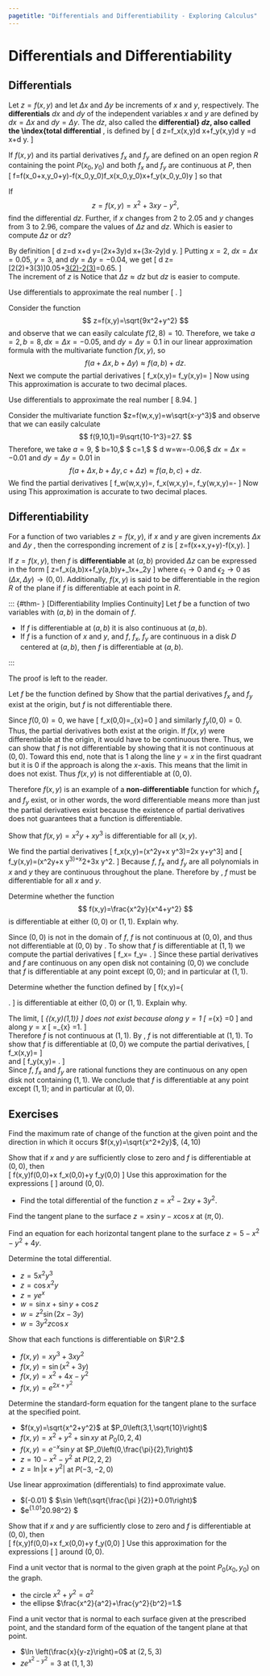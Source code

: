 ```yaml
---
pagetitle: "Differentials and Differentiability - Exploring Calculus"
---
```

# Differentials and Differentiability




## Differentials

::: {#def- } 
Let $z=f(x,y)$ and let  $\Delta x$ and $\Delta y$ be increments of $x$ and $y$, respectively. 
The \index{differentials} **differentials**  $dx$ and $dy$ of the independent variables 
$x$ and $y$ are defined by $dx=\Delta x$ and $dy=\Delta y$.
The \index{differential} $d z$, also called the \index{total differential} **differential} $d z$, also called the \index{total differential** , is defined by
\[
d z=f_x(x,y)d x+f_y(x,y)d y
=\frac{\partial z}{\partial x}d x+\frac{\partial z}{\partial y}d y.
\]
::: 


::: {#thm- } 
If $f(x,y)$ and its partial derivatives $f_x$ and $f_y$ are defined on an open region $R$ containing the point $P\left(x_0,y_0\right)$ and both $f_x$ and $f_y$ are continuous at $P,$ then  
\[
\Delta  f=f\left(x_0+\Delta  x,y_0+\Delta  y\right)-f\left(x_0,y_0\right)\approx f_x\left(x_0,y_0\right)\Delta  x+f_y\left(x_0,y_0\right)\Delta y
\]
so that  
\begin{equation}
\label{linappform}
f\left(x_0+\Delta  x,y_0+\Delta  y\right)\approx f\left(x_0,y_0\right)+f_x\left(x_0,y_0\right)\Delta  x+f_y\left(x_0,y_0\right)\Delta y.
\end{equation}
::: 

::: {#exm- } 

If 
$$
z=f(x,y)=x^2+3x y-y^2,
$$ 
find the differential $d z.$ 
Further, if $x$ changes from $2$ to $2.05$ and $y$ changes from $3$ to $2.96$, compare the values of $\Delta  z$ and $d z.$ 
Which is easier to compute $\Delta  z$ or $d z$?
::: 

::: {.solution }
By definition
\[
d z=\frac{\partial z}{\partial x}d x+\frac{\partial z}{\partial y}d y=(2x+3y)d x+(3x-2y)d y.
\]
Putting $x=2$, $d x=\Delta  x=0.05$, $y=3$, and $d y=\Delta  y=-0.04$, we get 
\[
d z=[2(2)+3(3)]0.05+[3(2)-2(3)](-0.04)=0.65.
\]  
The increment of $z$ is 
\begin{align*}
\Delta  z & =f(2.05,2.96)-f(2,3) \\
& =\left[(2.05)^2+3(2.05)(2.96)-(2.96)^2\right]-\left[2^2+3(2)-3^2\right] 
 =0.6449.\end{align*}
Notice that $\Delta  z\approx  d z$ but $d z$ is easier to compute.
::: 

::: {#exm- } 
Use differentials to approximate the real number 
\[
\sqrt{9(1.95)^2+(8.1)^2}.
\]
::: 

::: {.solution }
Consider the function 
$$
z=f(x,y)=\sqrt{9x^2+y^2}
$$ 
and observe that we can easily calculate $f(2,8)=10.$ Therefore, we take $a=2,
b=8, d x=\Delta  x=-0.05,$ and $d y=\Delta  y=0.1$ in our linear approximation formula with the multivariate function $f(x,y),$ so 
$$
f(a+\Delta  x,b+\Delta  y)\approx f(a,b)+d z.
$$ 
Next we compute the partial derivatives 
\[
f_x(x,y)=\frac{9x}{\sqrt{9x^2+y^2}} \qquad \text{and} \qquad f_y(x,y)=\frac{y}{\sqrt{9x^2+y^2}}
\]
Now using \ref{linappform}
\begin{align*}
& \sqrt{9(1.95)^2+(8.1)^2}
 =f(1.95,8.1)
 \approx f(2,8)+d z \\
& =f(2,8)+f_x(2,8)d x+f_y(2,8)d y 
 =10+\frac{18}{10}(-0.05)+\frac{8}{10}(0.1) 
 =9.99\end{align*}
This approximation is accurate to two decimal places.
::: 

::: {#exm- } 
Use differentials to approximate the real number 
\[
8.94\sqrt{9.99-(1.01)^3}.
\]
::: 

::: {.solution }
Consider the multivariate function $z=f(w,x,y)=w\sqrt{x-y^3}$ 
and observe that we can easily calculate 
$$
f(9,10,1)=9\sqrt{10-1^3}=27.
$$ 
Therefore, we take $a=9,$ $ b=10,$ $ c=1,$ $ d w=\Delta  w=-0.06,$
$d x=\Delta  x=-0.01$ and $d y=\Delta  y=0.01$ in 
$$
f(a+\Delta  x,b+\Delta  y,c+\Delta  z)\approx f(a,b,c)+d z.
$$
We find the partial derivatives 
\[
f_w(w,x,y)=\sqrt{x-y^3},
\quad 
f_x(w,x,y)=\frac{w}{2 \sqrt{x-y^3}},
\quad 
f_y(w,x,y)=-\frac{3 w y^2}{2 \sqrt{x-y^3}}
\] 
Now using \ref{linappform}
\begin{align*}
& 8.94\sqrt{9.99-(1.01)^3} 
=f(8.94,9.99,1.01)
 \approx f(9,10,1)+d z \\
& \qquad =f(9,10,1)+f_w(9,10,1)d w+f_x(9,10,1)d x+f_y(9,10,1)d y \\
& \qquad =27+3(-0.06)+\frac{3}{2}(-0.01)+-\frac{9}{2}(0.01) 
 =26.75\overline{9}.\end{align*}
This approximation is accurate to two decimal places.
::: 


## Differentiability

For a function of two variables $z=f(x,y)$, if $x$ and $y$ are given increments $\Delta  x$ and $\Delta
y$ , then the corresponding increment of $z$ is 
\[
\Delta  z=f(x+\Delta  x,y+\Delta  y)-f(x,y).
\]

::: {#def- } 
If $z=f(x,y)$, then $f$ is \index{differentiable} **differentiable**  at $(a,b)$ provided $\Delta  z$ can be expressed in the form
\[
\Delta  z=f_x(a,b)\Delta  x+f_y(a,b)\Delta  y+\epsilon _1\Delta  x+\epsilon _2\Delta  y
\]
where $\epsilon _1\to 0$ and $\epsilon _2\to  0$ as $(\Delta  x,\Delta  y)\to (0,0).$ Additionally, $f(x,y)$ is said to be differentiable in the region $R$ of the plane if $f$ is differentiable at each point in $R$.
::: 

::: {#thm- } [Differentiability Implies Continuity]
\label{suffdiff}
Let $f$ be a function of two variables with $(a,b)$ in the domain of $f.$ 
 
- If $f$ is differentiable at $(a,b)$ it is also continuous at $(a,b)$. 
- If $f$ is a function of $x$ and $y$, and $f$, $f_x$, $f_y$ are continuous in a disk $D$ centered at $(a,b)$, then $f$ is differentiable at $(a,b).$ 
 
::: 

::: {.proof }
The proof is left to the reader.
::: 

\begin{figure}[H]
\centering
\includegraphics{_includes/tpex1.pdf}
\caption{The function defined by $f(x,y)=1$ whenever $x$ and $y$ are both positive and $f(x,y)=0$ otherwise, is not differentiable at $(0,0)$.}
\label{fig:tanplane-1}
\end{figure} 

::: {#exm- } 
Let $f$ be the function defined by 
\begin{equation}
\label{nondiffex}
f(x,y)=
\begin{cases}
1 & \text{ if } x>0 \text{ and } y>0  \\ 
0 & \text{ otherwise }
\end{cases}
\end{equation}
Show that the partial derivatives $f_x$ and $f_y$ exist at the origin, but $f$ is not differentiable there.
::: 

::: {.solution }
Since $f(0,0)=0$, we have 
\[
f_x(0,0)=\lim _{\Delta  x\to 0}\frac{f(0+\Delta  x,0)-f(0,0)}{\Delta  x}=0
\] 
and similarly $f_y(0,0)=0.$ Thus, the partial derivatives both exist at the origin. If $f(x,y)$ were differentiable at the origin, it would have to be continuous there. Thus, we can show that $f$ is not differentiable by showing that it is not continuous at $(0,0).$ Toward this end, note that 
\begin{equation}
\label{nondifflimex}
\lim _{(x,y)\to (0,0)} f(x,y)
\end{equation} 
is 1 along the line $y=x$ in the first quadrant but it is $0$ if the approach is along the $x$-axis. This means that the limit in \ref{nondifflimex} does not exist. Thus $f(x,y)$ is not differentiable at $(0,0)$. 

Therefore $f(x,y)$ is an example of a  \index{non-differentiable} **non-differentiable**  function for which $f_x$ and $f_y$ exist, or in other words, the word differentiable means more than just the partial derivatives exist because the existence of partial derivatives does not guarantees that a function is differentiable. 
::: 

\begin{figure}[H]
\centering
\includegraphics{_includes/tpex2.pdf}
\caption{The polynomial function $f(x,y)=x^2y+x y^3$ is differentiable everywhere.}
\label{fig:tanplane-1}
\end{figure} 

::: {#exm- } 

Show that $f(x,y)=x^2y+x y^3$ is differentiable for all $(x,y)$. 
::: 

::: {.solution }
We find the partial derivatives
\[
f_x(x,y)=\frac{\partial }{\partial x}\left(x^2y+x y^3\right)=2x y+y^3\]
and
\[
f_y(x,y)=\frac{\partial }{\partial  y}\left(x^2y+x y^3\right)=x^2+3x y^2.
\]
Because $f,$ $f_x$ and $f_y$ are all polynomials in $x$ and $y$ they are continuous throughout the plane. Therefore by \ref{suffdiff}, $f$ must be differentiable for all $x$ and $y.$
::: 

\begin{figure}[H]
\centering
\includegraphics{_includes/tpex3.pdf}
\caption{The rational function $f(x,y)=\frac{x^2y}{x^4+y^2}$ is not differentiable at $(0,0)$.}
\label{fig:tanplane-1}
\end{figure} 

::: {#exm- } 
Determine whether the function 
$$
f(x,y)=\frac{x^2y}{x^4+y^2}
$$ 
is differentiable at either $(0,0)$ or $(1,1).$
Explain why.
::: 

::: {.solution }
Since $(0,0)$ is not in the domain of $f$, $f$ is not continuous at  $(0,0)$, and thus not differentiable at $(0,0)$ by \ref{suffdiff}. 
To show that $f$ is differentiable at $(1,1)$ we compute the partial derivatives 
\[
f_x=\frac{-2 x^5 y+2 x y^3}{\left(x^4+y^2\right)^2} \quad \text{and} \quad f_y= \frac{x^6-x^2 y^2}{\left(x^4+y^2\right)^2}.
\]
Since these partial derivatives and $f$ are continuous on any open disk not containing $(0,0)$ we conclude that $f$ is differentiable at any point except 
$(0,0)$; and in particular at $(1,1).$ 
::: 

\begin{figure}[H]
\centering
\includegraphics{_includes/tpex4.pdf}
\caption{The function $f(x,y)=\frac{2(x-1)(y-1)}{(x-1)^2+(y-1)^2}$ whenever $(x,y)\neq (0,0)$ and $f(x,y)=0$ otherwise,  is not differentiable at $(1,1)$.}
\label{fig:tanplane-1}
\end{figure} 

::: {#exm- } 
Determine whether the function defined by 
\[
f(x,y)=\left\{ \begin{array}{ll}
\frac{2(x-1)(y-1)}{(x-1)^2+(y-1)^2} & \text{if } (x,y)\neq (0,0) \\[15pt] 0 & \text{if } (x,y)= (0,0)
\end{array}\right.
\]
is differentiable at either $(0,0)$ or $(1,1).$ Explain why.
::: 

::: {.solution }
The limit, 
\[
\lim_{(x,y)\to (1,1)}\frac{2(x-1)(y-1)}{(x-1)^2+(y-1)^2}
\] 
does not exist because along $y=1$
\[
\plim{(x,y)\to (1,1)}{y=1} \frac{2(x-1)(y-1)}{(x-1)^2+(y-1)^2}
=\lim_{x\to1}\frac{0}{(x-1)^2}
=0
\] 
and along $y=x$
\[
\plim{(x,y)\to (1,1)}{y=x} \frac{2(x-1)(y-1)}{(x-1)^2+(y-1)^2}
=\lim_{x\to 1}\frac{2(x-1)^2}{(x-1)^2+(x-1)^2}
=1.
\]  
Therefore $f$ is not continuous at $(1,1)$. By \ref{suffdiff}, $f$ is not differentiable at $(1,1).$ To show that $f$ is differentiable at $(0,0)$ we compute the partial derivatives,
\[
f_x(x,y)=
\frac{[(x-1)^2+(y-1)^2][2(y-1)]-[2(x-1)(y-1)][2(x-1)]}{(x-1)^2+(y-1)^2}
\quad \text{for $(x,y)\neq (0,0)$}
\]  
and
\[
f_y(x,y)=
\frac{[(x-1)^2+(y-1)^2][2(x-1)]-[2(x-1)(y-1)][2(y-1)]}{(x-1)^2+(y-1)^2}
\quad \text{for $(x,y)\neq (0,0)$}.
\]  
Since $f$, $f_x$ and  $f_y$ are rational functions they are continuous on any open disk not containing $(1,1)$. We conclude that $f$ is differentiable at any point except $(1,1)$; and in particular at $(0,0).$
::: 

## Exercises

::: {#exr- } 
Find the maximum rate of change of the function at the given point and the direction in which it occurs 
$f(x,y)=\sqrt{x^2+2y}$, $(4,10)$ 
::: 

::: {#exr- } 
Show that if $x$ and $y$ are sufficiently close to zero and $f$ is differentiable at $(0,0),$ then  
\[
f(x,y)\approx f(0,0)+x f_x(0,0)+y f_y(0,0)
\]
Use this approximation for the expressions 
\[
\frac{1}{1+x-y} \qquad \text{and} \qquad  \frac{1}{(x+1)^2+(y+1)^2}
\]
around $(0,0).$ 
 
- Find the total differential of the function $z=x^2-2x y +3y^2$.
::: 

::: {#exr- } 
Find the tangent plane to the surface $z=x \sin y-x \cos x$ at $(\pi,0)$.
::: 

::: {#exr- } 
Find an equation for each horizontal tangent plane to the surface $z=5-x^2-y^2+4y.$    
::: 

::: {#exr- } 
Determine the total differential.
 
- $z=5x^2y^3$ 
- $z=\cos  x^2y$ 
- $z=y e^x$ 
- $w=\sin  x+\sin  y+\cos  z$ 
- $w=z^2\sin (2x-3y)$
- $w=3y^2z \cos  x$ 
 
::: 

::: {#exr- } 
Show that each functions is differentiable on 
$\R^2.$ 
 
- $f(x,y)=x y^3+3 x y^2$ 
- $f(x,y)=\sin \left(x^2+3y\right)$
- $f(x,y)=x^2+4x-y^2$
- $f(x,y)=e^{2x+y^2}$ 
 
::: 

::: {#exr- } 
Determine the standard-form equation for the tangent plane to the surface at the specified point.
 
- $f(x,y)=\sqrt{x^2+y^2}$ at $P_0\left(3,1,\sqrt{10}\right)$
- $f(x,y)=x^2+y^2+ \sin  x y$ at $P_0(0,2,4)$
- $f(x,y)=e^{-x} \sin  y$ at $P_0\left(0,\frac{\pi}{2},1\right)$ 
- $z=10-x^2-y^2$ at $P(2,2,2)$
- $z=\ln \left|x+y^2\right|$ at $P(-3,-2,0)$
 
::: 

::: {#exr- } 
Use linear approximation (differentials) to find approximate value.
 
- $\left(\sqrt{\frac{\pi }{2}}-0.01\right) $
$\sin \left(\sqrt{\frac{\pi }{2}}+0.01\right)$
- $e^{1.01^20.98^2} $
 
::: 

::: {#exr- } 
Show that if $x$ and $y$ are sufficiently close to zero and $f$ is differentiable at $(0,0),$ then  
\[
f(x,y)\approx f(0,0)+x f_x(0,0)+y f_y(0,0)
\]
Use this approximation for the expressions 
\[
\frac{1}{1+x-y} \qquad \text{and} \qquad  \frac{1}{(x+1)^2+(y+1)^2}
\]
around $(0,0).$ 
::: 

::: {#exr- } 
Find a unit vector that is normal to the given graph at the point $P_0\left(x_0,y_0\right)$ on the graph. 
 
- the circle $x^2+y^2=a^2$ 
- the ellipse $\frac{x^2}{a^2}+\frac{y^2}{b^2}=1.$
 
::: 

::: {#exr- } 
Find a unit vector that is normal to each surface given at the prescribed point, and the standard form of the equation of the tangent plane at that point. 
 
- $\ln \left(\frac{x}{y-z}\right)=0$ at $(2,5,3)$  
- $z e^{x^2-y^2}=3$ at $(1,1,3)$
 
::: 


